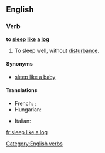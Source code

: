 ==English==

===Verb===
'''to [[sleep]] [[like]] [[a]] [[log]]'''

# {{simile}} To sleep well, without [[disturbance]].

====Synonyms====
* [[sleep like a baby]]

====Translations====
{{trans-top|to sleep well, without disturbance}}
* French: {{t+|fr|dormir comme un loir}}; {{t|fr|dormir comme une marmotte}}
* Hungarian: {{t-|hu|alszik, mint a bunda}}
{{trans-mid}}
* Italian: {{t-|it|dormire come una marmotta}}
{{trans-bottom}}

[[Category:English verbs]]

[[fr:sleep like a log]]